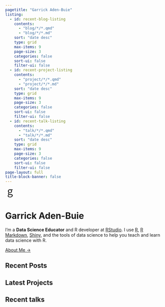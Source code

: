 ```yaml
---
pagetitle: "Garrick Aden-Buie"
listing:
  - id: recent-blog-listing
    contents:
      - "blog/*/*.qmd"
      - "blog/*/*.md"
    sort: "date desc"
    type: grid
    max-items: 9
    page-size: 3
    categories: false
    sort-ui: false
    filter-ui: false
  - id: recent-project-listing
    contents:
      - "project/*/*.qmd"
      - "project/*/*.md"
    sort: "date desc"
    type: grid
    max-items: 9
    page-size: 3
    categories: false
    sort-ui: false
    filter-ui: false
  - id: recent-talk-listing
    contents:
      - "talk/*/*.qmd"
      - "talk/*/*.md"
    sort: "date desc"
    type: grid
    max-items: 9
    page-size: 3
    categories: false
    sort-ui: false
    filter-ui: false
page-layout: full
title-block-banner: false
---
```


```{=html}
<div class="container">
  <div class="row">
    <div class="col site-logo tr w-25 w-third-l center order-2 mr4">
      <svg
        width="32"
        height="32"
        viewBox="0 0 128 128"
        fill="none"
        xmlns="http://www.w3.org/2000/svg"
      >
        <title>Go to Home</title>
        <g id="letter-g">
          <path
            id="g"
            d="M50.8792 58.1936L50.276 57.892L49.7704 58.3382C47.2594 60.5537 44.968 63.1107 44.968 67.44C44.968 69.9137 45.7844 72.1657 48.0184 73.7463C50.178 75.2743 53.525 76.072 58.352 76.072H71.888C79.9575 76.072 85.8368 77.3287 89.6761 79.8826C93.4342 82.3825 95.368 86.2149 95.368 91.776C95.368 103.907 82.4612 114.968 60.944 114.968C52.4879 114.968 45.4586 113.295 40.5784 110.226C35.7393 107.182 33 102.768 33 97.104C33 91.6616 36.5948 86.3124 42.7873 82.0902L43.224 81.7925V81.264V80.688V80.1338L42.754 79.84C39.5542 77.8402 37.032 74.3986 37.032 69.312C37.032 63.8746 40.7648 59.5327 44.2263 57.1789L44.664 56.8813V56.352V55.776V55.3L44.2946 54.9999C39.8705 51.4053 35.592 44.9041 35.592 36.912C35.592 22.2979 47.1373 13 60.944 13C64.7144 13 68.0469 13.6992 70.5176 14.66L70.6924 14.728H70.88H94.216V21.8H80.816H78.3238L80.1248 23.5226C83.2297 26.4925 85.576 31.5549 85.576 37.2C85.576 44.4186 82.8419 50.2301 78.4328 54.2446C74.0135 58.2683 67.8554 60.536 60.944 60.536C57.6353 60.536 53.9014 59.7047 50.8792 58.1936ZM49.8427 82.7505L49.3791 82.618L48.9868 82.8983C43.7539 86.636 41.368 91.0877 41.368 95.52C41.368 99.6654 43.5056 103.026 47.2483 105.302C50.9524 107.555 56.2309 108.76 62.672 108.76C69.5328 108.76 75.2823 106.99 79.3464 104.212C83.4026 101.438 85.848 97.5987 85.848 93.504C85.848 91.7541 85.5072 90.2297 84.7944 88.9373C84.0789 87.64 83.0216 86.6366 81.6852 85.883C79.0561 84.4004 75.3087 83.864 70.736 83.864H58.64C55.9628 83.864 52.7496 83.581 49.8427 82.7505ZM45.112 36.912C45.112 47.6205 52.2622 54.616 60.944 54.616C69.6258 54.616 76.776 47.6205 76.776 36.912C76.776 31.5789 75.0443 27.2505 72.1589 24.249C69.2746 21.2485 65.2994 19.64 60.944 19.64C56.5886 19.64 52.6135 21.2485 49.7291 24.249C46.8437 27.2505 45.112 31.5789 45.112 36.912Z"
            fill="currentColor"
            stroke="currentColor"
            stroke-width="2"
            class="site-brand-letter-g-1"
          ></path>
        </g>
      </svg>
    </div>

    <div class="col mh4 w-two-thirds-l">
      <h1 class="f2 f1-m f-subheadline-l fw5-ns mv4 lh-solid">
        Garrick Aden-Buie
      </h1>

      <div class="social-icon-links" aria-hidden="true">
        <a
          class="link-primary"
          href="https://fosstodon.org/@grrrck"
          title="fosstodon"
          target="_blank"
          rel="noopener"
        >
          <i class="fab fa-mastodon fa-lg fa-fw"></i>
        </a>

        <a
          class="link-primary"
          href="https://github.com/gadenbuie"
          title="github"
          target="_blank"
          rel="noopener"
        >
          <i class="fab fa-github fa-lg fa-fw"></i>
        </a>

        <a
          class="link-primary"
          href="https://gadenbuie.r-universe.dev"
          title="r-project"
          target="_blank"
          rel="noopener"
        >
          <i class="fab fa-r-project fa-lg fa-fw"></i>
        </a>

        <a
          class="link-primary"
          href="https://twitter.com/grrrck"
          title="twitter"
          target="_blank"
          rel="noopener"
        >
          <i class="fab fa-twitter fa-lg fa-fw"></i>
        </a>

        <a
          class="link-primary"
          href="https://keybase.io/grrrck"
          title="keybase"
          target="_blank"
          rel="noopener"
        >
          <i class="fab fa-keybase fa-lg fa-fw"></i>
        </a>

        <a
          class="link-primary"
          href="https://garrickadenbuie.bandcamp.com"
          title="bandcamp"
          target="_blank"
          rel="noopener"
        >
          <i class="fab fa-bandcamp fa-lg fa-fw"></i>
        </a>

        <a
          class="link-primary"
          href="http://orcid.org/0000-0002-7111-0077"
          title="orcid"
          target="_blank"
          rel="noopener"
        >
          <i class="ai ai-orcid fa-lg fa-fw"></i>
        </a>
      </div>

      <p class="f4 mt4 lh-copy">
        I’m a <strong>Data Science Educator</strong> and R developer at
        <a href="https://rstudio.com/">RStudio</a>. I use
        <a href="https://r-project.org">R</a>,
        <a href="https://rmarkdown.rstudio.com">R Markdown</a>,
        <a href="https://shiny.rstudio.com">Shiny</a>, and the tools of data
        science to help you teach and learn data science with R.
      </p>
      <a class="mt4 action text" href="/about">About Me →</a>
    </div>
  </div>
</div>

```

## Recent Posts

::: {#recent-blog-listing}
:::

## Latest Projects

::: {#recent-project-listing}
:::

## Recent talks

::: {#recent-talk-listing}
:::
